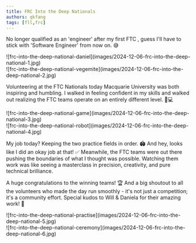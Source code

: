 ```yaml
---
title: FRC Into the Deep Nationals
authors: qkfang
tags: [fll,frc]
---
```


No longer qualified as an 'engineer' after my first FTC , guess I'll have to stick with 'Software Engineer' from now on. 😅

<div className="img-grid">
  <div className="img-item">
    ![frc-into-the-deep-national-daniel](images/2024-12-06-frc-into-the-deep-national-1.jpg)
  </div>
  <div className="img-item">
    ![frc-into-the-deep-national-vegemite](images/2024-12-06-frc-into-the-deep-national-2.jpg)
  </div>
</div>

Volunteering at the FTC Nationals today Macquarie University was both inspiring and humbling. I walked in feeling confident in my skills and walked out realizing the FTC teams operate on an entirely different level. 🧠💻

<div className="img-grid">
  <div className="img-item">
    ![frc-into-the-deep-national-game](images/2024-12-06-frc-into-the-deep-national-3.jpg)
  </div>
  <div className="img-item">
    ![frc-into-the-deep-national-robot](images/2024-12-06-frc-into-the-deep-national-4.jpg)
  </div>
</div>

My job today? Keeping the two practice fields in order. 🏟️ And hey, looks like I did an okay job at that! ✅ Meanwhile, the FTC teams were out there pushing the boundaries of what I thought was possible. Watching them work was like seeing a masterclass in precision, creativity, and pure technical brilliance. 

A huge congratulations to the winning teams! 🏆 And a big shoutout to all the volunteers who made the day run smoothly - it's not just a competition; it's a community effort. Special kudos to Will & Daniela for their amazing work! 👏

<div className="img-grid">
  <div className="img-item">
    ![frc-into-the-deep-national-practise](images/2024-12-06-frc-into-the-deep-national-5.jpg)
  </div>
  <div className="img-item">
    ![frc-into-the-deep-national-ceremony](images/2024-12-06-frc-into-the-deep-national-6.jpg)
  </div>
</div>
